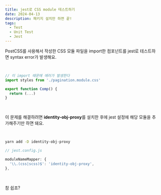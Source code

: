 ```yaml
---
title: jest로 CSS module 테스트하기
date: 2024-04-13
description: 패키지 설치만 하면 끝!
tags:
  - Test
  - Unit Test
  - Jest
---
```


PostCSS를 사용해서 작성한 CSS 모듈 파일을 import한 컴포넌트를 jest로 테스트하면 syntax error가 발생해요.

<br />

```javascript
// 이 import 때문에 에러가 발생한다
import styles from './pagination.module.css'

export function Comp() {
  return (...)
}
```

<br />

이 문제를 해결하려면 **identity-obj-proxy**를 설치한 후에 jest 설정에 해당 모듈을 추가해주기만 하면 돼요.

<br />

```bash
yarn add -D identity-obj-proxy
```

```javascript
// jest.config.js

moduleNameMapper: {
  '\\.(css|scss)$': 'identity-obj-proxy',
},
```

<br />

참 쉽죠?
